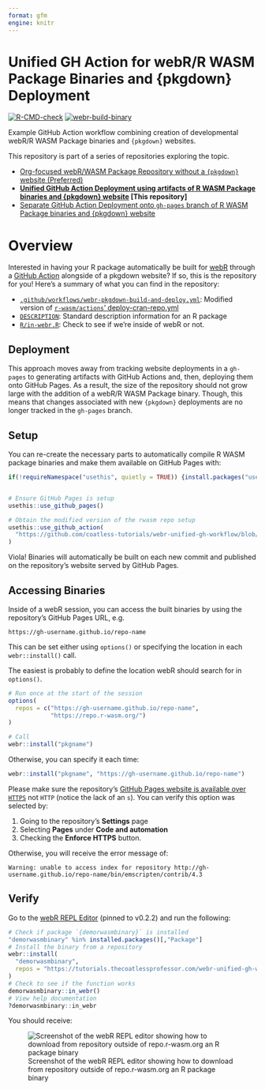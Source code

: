 ```yaml
---
format: gfm
engine: knitr
---
```


# Unified GH Action for webR/R WASM Package Binaries and {pkgdown} Deployment

<!-- badges: start -->
[![R-CMD-check](https://github.com/coatless-tutorials/webr-github-action-wasm-binaries/actions/workflows/R-CMD-check.yaml/badge.svg)](https://github.com/coatless-tutorials/webr-github-action-wasm-binaries/actions/workflows/R-CMD-check.yaml)
[![webr-build-binary](https://github.com/coatless-tutorials/webr-github-action-wasm-binaries/actions/workflows/deploy-cran-repo.yml/badge.svg)](https://github.com/coatless-tutorials/webr-github-action-wasm-binaries/actions/workflows/deploy-cran-repo.yml)
<!-- badges: end -->

Example GitHub Action workflow combining creation of developmental webR/R WASM Package binaries and `{pkgdown}` websites.

This repository is part of a series of repositories exploring the topic.

- [Org-focused webR/WASM Package Repository without a `{pkgdown}` website (Preferred)](https://github.com/coatless-tutorials/webr-org-gh-action)
- **[Unified GitHub Action Deployment using artifacts of R WASM Package binaries and {pkgdown} website](https://github.com/coatless-tutorials/webr-unified-gh-workflow) [This repository]**
- [Separate GitHub Action Deployment onto `gh-pages` branch of R WASM Package binaries and {pkgdown} website](https://github.com/coatless-tutorials/webr-github-action-wasm-binaries) 

# Overview

Interested in having your R package automatically be built for [webR](https://docs.r-wasm.org/webr/latest/) through
a [GitHub Action](https://github.com/features/actions) alongside of a pkgdown website? 
If so, this is the repository for you! Here's a summary of what you can find in the repository:

- [`.github/workflows/webr-pkgdown-build-and-deploy.yml`](.github/workflows/webr-pkgdown-build-and-deploy.yml):
  Modified version of [`r-wasm/actions`' deploy-cran-repo.yml](https://github.com/r-wasm/actions/blob/d21bf7da50e539df543bbee973087ec585deaba6/examples/deploy-cran-repo.yml)
- [`DESCRIPTION`](DESCRIPTION): 
  Standard description information for an R package
- [`R/in-webr.R`](R/in-webr.R): Check to see if we're inside of webR or not.

## Deployment

This approach moves away from tracking website deployments in a `gh-pages` to
generating artifacts with GitHub Actions and, then, deploying them onto
GitHub Pages. As a result, the size of the repository should not grow large with
the addition of a webR/R WASM Package binary. Though, this means that changes
associated with new `{pkgdown}` deployments are no longer tracked in the
`gh-pages` branch. 

## Setup

You can re-create the necessary parts to automatically compile
R WASM package binaries and make them available on GitHub Pages with:

```r
if(!requireNamespace("usethis", quietly = TRUE)) {install.packages("usethis")}


# Ensure GitHub Pages is setup
usethis::use_github_pages()

# Obtain the modified version of the rwasm repo setup
usethis::use_github_action(
  "https://github.com/coatless-tutorials/webr-unified-gh-workflow/blob/main/.github/workflows/webr-pkgdown-build-and-deploy.yml"
)
```

Viola! Binaries will automatically be built on each new commit and published 
on the repository's website served by GitHub Pages.

## Accessing Binaries

Inside of a webR session, you can access the built binaries by using
the repository's GitHub Pages URL, e.g.

```
https://gh-username.github.io/repo-name
```

This can be set either using `options()` or specifying the location in each
`webr::install()` call.

The easiest is probably to define the location webR should search for in
`options()`. 

```r
# Run once at the start of the session
options(
  repos = c("https://gh-username.github.io/repo-name", 
            "https://repo.r-wasm.org/")
)

# Call
webr::install("pkgname")
```

Otherwise, you can specify it each time:

```r
webr::install("pkgname", "https://gh-username.github.io/repo-name")
```

:::{.callout-important}
Please make sure the repository's [GitHub Pages website is available over `HTTPS`](https://docs.github.com/en/pages/getting-started-with-github-pages/securing-your-github-pages-site-with-https#enforcing-https-for-your-github-pages-site) not `HTTP` (notice the lack of an `s`).
You can verify this option was selected by:

1. Going to the repository's **Settings** page
2. Selecting **Pages** under **Code and automation**
3. Checking the **Enforce HTTPS** button.

Otherwise, you will receive the error message of: 

```
Warning: unable to access index for repository http://gh-username.github.io/repo-name/bin/emscripten/contrib/4.3
```
:::

## Verify

Go to the [webR REPL Editor](https://webr.r-wasm.org/v0.2.2/) (pinned to v0.2.2)
and run the following:

```r
# Check if package `{demorwasmbinary}` is installed
"demorwasmbinary" %in% installed.packages()[,"Package"]
# Install the binary from a repository
webr::install(
  "demorwasmbinary", 
  repos = "https://tutorials.thecoatlessprofessor.com/webr-unified-gh-workflow/"
)
# Check to see if the function works
demorwasmbinary::in_webr()
# View help documentation
?demorwasmbinary::in_webr
```

You should receive:

![Screenshot of the webR REPL editor showing how to download from repository outside of repo.r-wasm.org an R package binary](man/figures/demo-of-package-working-in-webr-repl.png)

